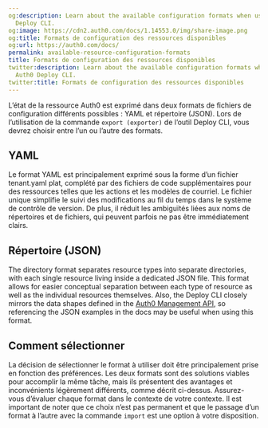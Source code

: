 ```yaml
---
og:description: Learn about the available configuration formats when using the Auth0
  Deploy CLI.
og:image: https://cdn2.auth0.com/docs/1.14553.0/img/share-image.png
og:title: Formats de configuration des ressources disponibles
og:url: https://auth0.com/docs/
permalink: available-resource-configuration-formats
title: Formats de configuration des ressources disponibles
twitter:description: Learn about the available configuration formats when using the
  Auth0 Deploy CLI.
twitter:title: Formats de configuration des ressources disponibles
---
```


L’état de la ressource Auth0 est exprimé dans deux formats de fichiers de configuration différents possibles : YAML et répertoire (JSON). Lors de l’utilisation de la commande `export (exporter)` de l’outil Deploy CLI, vous devrez choisir entre l’un ou l’autre des formats.

## YAML

Le format YAML est principalement exprimé sous la forme d’un fichier tenant.yaml plat, complété par des fichiers de code supplémentaires pour des ressources telles que les actions et les modèles de courriel. Le fichier unique simplifie le suivi des modifications au fil du temps dans le système de contrôle de version. De plus, il réduit les ambiguïtés liées aux noms de répertoires et de fichiers, qui peuvent parfois ne pas être immédiatement clairs.

## Répertoire (JSON)

The directory format separates resource types into separate directories, with each single resource living inside a dedicated JSON file. This format allows for easier conceptual separation between each type of resource as well as the individual resources themselves. Also, the Deploy CLI closely mirrors the data shapes defined in the [Auth0 Management API](https://auth0.com/docs/api/management/v2), so referencing the JSON examples in the docs may be useful when using this format.

## Comment sélectionner

La décision de sélectionner le format à utiliser doit être principalement prise en fonction des préférences. Les deux formats sont des solutions viables pour accomplir la même tâche, mais ils présentent des avantages et inconvénients légèrement différents, comme décrit ci-dessus. Assurez-vous d’évaluer chaque format dans le contexte de votre contexte. Il est important de noter que ce choix n’est pas permanent et que le passage d’un format à l’autre avec la commande `import` est une option à votre disposition.